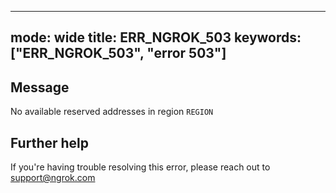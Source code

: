 
---
mode: wide
title: ERR_NGROK_503
keywords: ["ERR_NGROK_503", "error 503"]
---

## Message
No available reserved addresses in region `REGION`




## Further help
If you're having trouble resolving this error, please reach out to [support@ngrok.com](mailto:support@ngrok.com?subject=Help%20with%20ERR_NGROK_503)

